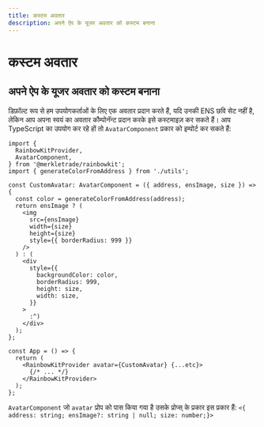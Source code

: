 ```yaml
---
title: कस्टम अवतार
description: अपने ऐप के यूजर अवतार को कस्टम बनाना
---
```


# कस्टम अवतार

## अपने ऐप के यूजर अवतार को कस्टम बनाना

डिफ़ॉल्ट रूप से हम उपयोगकर्ताओं के लिए एक अवतार प्रदान करते हैं, यदि उनकी ENS छवि सेट नहीं है, लेकिन आप अपना स्वयं का अवतार कौम्पोनॅन्ट प्रदान करके इसे कस्टमाइज़ कर सकते हैं। आप TypeScript का उपयोग कर रहे हों तो `AvatarComponent` प्रकार को इम्पोर्ट कर सकते हैं:

```tsx
import {
  RainbowKitProvider,
  AvatarComponent,
} from '@merkletrade/rainbowkit';
import { generateColorFromAddress } from './utils';

const CustomAvatar: AvatarComponent = ({ address, ensImage, size }) => {
  const color = generateColorFromAddress(address);
  return ensImage ? (
    <img
      src={ensImage}
      width={size}
      height={size}
      style={{ borderRadius: 999 }}
    />
  ) : (
    <div
      style={{
        backgroundColor: color,
        borderRadius: 999,
        height: size,
        width: size,
      }}
    >
      :^)
    </div>
  );
};

const App = () => {
  return (
    <RainbowKitProvider avatar={CustomAvatar} {...etc}>
      {/* ... */}
    </RainbowKitProvider>
  );
};
```

`AvatarComponent` जो `avatar` प्रोप को पास किया गया है उसके प्रोप्स् के प्रकार इस प्रकार हैं: `<{ address: string; ensImage?: string | null; size: number;}>`
